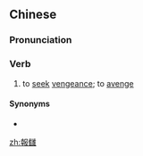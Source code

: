 {{also|报雠}}
==Chinese==
{{zh-forms|s=报雠}}

===Pronunciation===
{{zh-pron
|m=bàochóu
|cat=v
}}

===Verb===
{{zh-verb}}

# {{lb|zh|archaic}} to [[seek]] [[vengeance]]; to [[avenge]]

====Synonyms====
* {{zh-l|報仇}}

[[zh:報讎]]